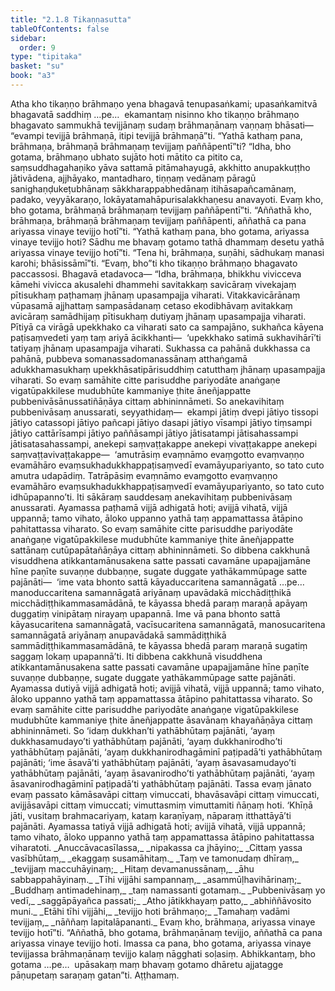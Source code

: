 ```yaml
---
title: "2.1.8 Tikaṇṇasutta"
tableOfContents: false
sidebar:
  order: 9
type: "tipitaka"
basket: "su"
book: "a3"
---
```



<DynamicBreadcrumb />

<Division number="59" book="a3">

<Paragraph number="367" book="a3">
Atha kho tikaṇṇo brāhmaṇo yena bhagavā tenupasaṅkami; upasaṅkamitvā bhagavatā saddhiṃ …pe…  ekamantaṃ nisinno kho tikaṇṇo brāhmaṇo bhagavato sammukhā tevijjānaṃ sudaṃ brāhmaṇānaṃ vaṇṇaṃ bhāsati—  “evampi tevijjā brāhmaṇā, itipi tevijjā brāhmaṇā”ti.
</Paragraph>

<Paragraph number="368" book="a3">
“Yathā kathaṃ pana, brāhmaṇa, brāhmaṇā brāhmaṇaṃ tevijjaṃ paññāpentī”ti? “Idha, bho gotama, brāhmaṇo ubhato sujāto hoti mātito ca pitito ca, saṃsuddhagahaṇiko yāva sattamā pitāmahayugā, akkhitto anupakkuṭṭho jātivādena, ajjhāyako, mantadharo, tiṇṇaṃ vedānaṃ pāragū sanighaṇḍukeṭubhānaṃ sākkharappabhedānaṃ itihāsapañcamānaṃ, padako, veyyākaraṇo, lokāyatamahāpurisalakkhaṇesu anavayoti. Evaṃ kho, bho gotama, brāhmaṇā brāhmaṇaṃ tevijjaṃ paññāpentī”ti.
</Paragraph>

<Paragraph number="369" book="a3">
“Aññathā kho, brāhmaṇa, brāhmaṇā brāhmaṇaṃ tevijjaṃ paññāpenti, aññathā ca pana ariyassa vinaye tevijjo hotī”ti. “Yathā kathaṃ pana, bho gotama, ariyassa vinaye tevijjo hoti? Sādhu me bhavaṃ gotamo tathā dhammaṃ desetu yathā ariyassa vinaye tevijjo hotī”ti. “Tena hi, brāhmaṇa, suṇāhi, sādhukaṃ manasi karohi; bhāsissāmī”ti. “Evaṃ, bho”ti kho tikaṇṇo brāhmaṇo bhagavato paccassosi. Bhagavā etadavoca—
</Paragraph>

<Paragraph number="370" book="a3">
“Idha, brāhmaṇa, bhikkhu vivicceva kāmehi vivicca akusalehi dhammehi savitakkaṃ savicāraṃ vivekajaṃ pītisukhaṃ paṭhamaṃ jhānaṃ upasampajja viharati. Vitakkavicārānaṃ vūpasamā ajjhattaṃ sampasādanaṃ cetaso ekodibhāvaṃ avitakkaṃ avicāraṃ samādhijaṃ pītisukhaṃ dutiyaṃ jhānaṃ upasampajja viharati. Pītiyā ca virāgā upekkhako ca viharati sato ca sampajāno, sukhañca kāyena paṭisaṃvedeti yaṃ taṃ ariyā ācikkhanti—  ‘upekkhako satimā sukhavihārī’ti tatiyaṃ jhānaṃ upasampajja viharati. Sukhassa ca pahānā dukkhassa ca pahānā, pubbeva somanassadomanassānaṃ atthaṅgamā adukkhamasukhaṃ upekkhāsatipārisuddhiṃ catutthaṃ jhānaṃ upasampajja viharati.
</Paragraph>

<Paragraph number="371" book="a3">
So evaṃ samāhite citte parisuddhe pariyodāte anaṅgaṇe vigatūpakkilese mudubhūte kammaniye ṭhite āneñjappatte pubbenivāsānussatiñāṇāya cittaṃ abhininnāmeti. So anekavihitaṃ pubbenivāsaṃ anussarati, seyyathidaṃ—  ekampi jātiṃ dvepi jātiyo tissopi jātiyo catassopi jātiyo pañcapi jātiyo dasapi jātiyo vīsampi jātiyo tiṃsampi jātiyo cattārīsampi jātiyo paññāsampi jātiyo jātisatampi jātisahassampi jātisatasahassampi, anekepi saṃvaṭṭakappe anekepi vivaṭṭakappe anekepi saṃvaṭṭavivaṭṭakappe—  ‘amutrāsiṃ evaṃnāmo evaṃgotto evaṃvaṇṇo evamāhāro evaṃsukhadukkhappaṭisaṃvedī evamāyupariyanto, so tato cuto amutra udapādiṃ. Tatrāpāsiṃ evaṃnāmo evaṃgotto evaṃvaṇṇo evamāhāro evaṃsukhadukkhappaṭisaṃvedī evamāyupariyanto, so tato cuto idhūpapanno’ti. Iti sākāraṃ sauddesaṃ anekavihitaṃ pubbenivāsaṃ anussarati. Ayamassa paṭhamā vijjā adhigatā hoti; avijjā vihatā, vijjā uppannā; tamo vihato, āloko uppanno yathā taṃ appamattassa ātāpino pahitattassa viharato.
</Paragraph>

<Paragraph number="372" book="a3">
So evaṃ samāhite citte parisuddhe pariyodāte anaṅgaṇe vigatūpakkilese mudubhūte kammaniye ṭhite āneñjappatte sattānaṃ cutūpapātañāṇāya cittaṃ abhininnāmeti. So dibbena cakkhunā visuddhena atikkantamānusakena satte passati cavamāne upapajjamāne hīne paṇīte suvaṇṇe dubbaṇṇe, sugate duggate yathākammūpage satte pajānāti—  ‘ime vata bhonto sattā kāyaduccaritena samannāgatā …pe…  manoduccaritena samannāgatā ariyānaṃ upavādakā micchādiṭṭhikā micchādiṭṭhikammasamādānā, te kāyassa bhedā paraṃ maraṇā apāyaṃ duggatiṃ vinipātaṃ nirayaṃ upapannā. Ime vā pana bhonto sattā kāyasucaritena samannāgatā, vacīsucaritena samannāgatā, manosucaritena samannāgatā ariyānaṃ anupavādakā sammādiṭṭhikā sammādiṭṭhikammasamādānā, te kāyassa bhedā paraṃ maraṇā sugatiṃ saggaṃ lokaṃ upapannā’ti. Iti dibbena cakkhunā visuddhena atikkantamānusakena satte passati cavamāne upapajjamāne hīne paṇīte suvaṇṇe dubbaṇṇe, sugate duggate yathākammūpage satte pajānāti. Ayamassa dutiyā vijjā adhigatā hoti; avijjā vihatā, vijjā uppannā; tamo vihato, āloko uppanno yathā taṃ appamattassa ātāpino pahitattassa viharato.
</Paragraph>

<Paragraph number="373" book="a3">
So evaṃ samāhite citte parisuddhe pariyodāte anaṅgaṇe vigatūpakkilese mudubhūte kammaniye ṭhite āneñjappatte āsavānaṃ khayañāṇāya cittaṃ abhininnāmeti. So ‘idaṃ dukkhan’ti yathābhūtaṃ pajānāti, ‘ayaṃ dukkhasamudayo’ti yathābhūtaṃ pajānāti, ‘ayaṃ dukkhanirodho’ti yathābhūtaṃ pajānāti, ‘ayaṃ dukkhanirodhagāminī paṭipadā’ti yathābhūtaṃ pajānāti; ‘ime āsavā’ti yathābhūtaṃ pajānāti, ‘ayaṃ āsavasamudayo’ti yathābhūtaṃ pajānāti, ‘ayaṃ āsavanirodho’ti yathābhūtaṃ pajānāti, ‘ayaṃ āsavanirodhagāminī paṭipadā’ti yathābhūtaṃ pajānāti. Tassa evaṃ jānato evaṃ passato kāmāsavāpi cittaṃ vimuccati, bhavāsavāpi cittaṃ vimuccati, avijjāsavāpi cittaṃ vimuccati; vimuttasmiṃ vimuttamiti ñāṇaṃ hoti. ‘Khīṇā jāti, vusitaṃ brahmacariyaṃ, kataṃ karaṇīyaṃ, nāparaṃ itthattāyā’ti pajānāti. Ayamassa tatiyā vijjā adhigatā hoti; avijjā vihatā, vijjā uppannā; tamo vihato, āloko uppanno yathā taṃ appamattassa ātāpino pahitattassa viharatoti.
</Paragraph>

<Paragraph number="374" type="verses" book="a3">
_Anuccāvacasīlassa,_  
_nipakassa ca jhāyino;_  
_Cittaṃ yassa vasībhūtaṃ,_  
_ekaggaṃ susamāhitaṃ._  

</Paragraph>

<Paragraph number="375" type="verses" book="a3">
_Taṃ ve tamonudaṃ dhīraṃ,_  
_tevijjaṃ maccuhāyinaṃ;_  
_Hitaṃ devamanussānaṃ,_  
_āhu sabbappahāyinaṃ._  

</Paragraph>

<Paragraph number="376" type="verses" book="a3">
_Tīhi vijjāhi sampannaṃ,_  
_asammūḷhavihārinaṃ;_  
_Buddhaṃ antimadehinaṃ,_  
_taṃ namassanti gotamaṃ._  

</Paragraph>

<Paragraph number="377" type="verses" book="a3">
_Pubbenivāsaṃ yo vedī,_  
_saggāpāyañca passati;_  
_Atho jātikkhayaṃ patto,_  
_abhiññāvosito muni._  

</Paragraph>

<Paragraph number="378" type="verses" book="a3">
_Etāhi tīhi vijjāhi,_  
_tevijjo hoti brāhmaṇo;_  
_Tamahaṃ vadāmi tevijjaṃ,_  
_nāññaṃ lapitalāpananti._  

</Paragraph>

<Paragraph number="379" book="a3">
Evaṃ kho, brāhmaṇa, ariyassa vinaye tevijjo hotī”ti. “Aññathā, bho gotama, brāhmaṇānaṃ tevijjo, aññathā ca pana ariyassa vinaye tevijjo hoti. Imassa ca pana, bho gotama, ariyassa vinaye tevijjassa brāhmaṇānaṃ tevijjo kalaṃ nāgghati soḷasiṃ.
</Paragraph>

<Paragraph number="380" book="a3">
Abhikkantaṃ, bho gotama …pe…  upāsakaṃ maṃ bhavaṃ gotamo dhāretu ajjatagge pāṇupetaṃ saraṇaṃ gatan”ti.

</Paragraph>
</Division>

<Paragraph number="381" type="center" book="a3">
Aṭṭhamaṃ.
</Paragraph>